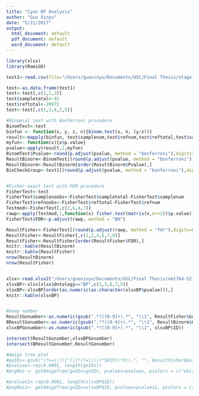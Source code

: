 ```yaml
---
title: "Cyan BP Analysis"
author: "Guo Xinyu"
date: "5/21/2017"
output:
  html_document: default
  pdf_document: default
  word_document: default
---
```


```r
library(xlsx)
library(RamiGO)
```

```r
test1<-read.csv(file="/Users/guoxinyu/Documents/USC/Final Thesis/stage 2/testC BP.csv",header = TRUE,sep =",")

test<-as.data.frame(test1)
test<-test[,c(1,2,3)]
test$sampletotal<-92
test$reftotal<-20972
test<-test[,c(1,3,4,2,5)]

#Binomial text with Bonferroni procedure
BinomTest<-test
binfun <- function(x, y, z, n){binom.test(x, n, (y/z))}
result<-mapply(binfun, test$samplenum,test$refnum,test$reftotal,test$sampletotal)
myfun<- function(x){x$p.value}
pvalue<-apply(result,2,myfun)
BinomTest$Pvalue<-round(p.adjust(pvalue, method = "bonferroni"),digits=6)
ResultBinorm<-BinomTest[(round(p.adjust(pvalue, method = "bonferroni"),digits=6))<=0.05,]
ResultBinorm<-ResultBinorm[order(ResultBinorm$Pvalue),]
BinCheckGroup<-test1[(round(p.adjust(pvalue, method = "bonferroni"),digits=6))<=0.05,]


#Fisher exact test with FDR procedure
FisherTest<-test
FisherTest$samplenoobs<-FisherTest$sampletotal-FisherTest$samplenum
FisherTest$refnoobs<-FisherTest$reftotal-FisherTest$refnum
Testmod<-FisherTest[,c(2,6,4,7)]
rawp<-apply(Testmod,1,function(x) fisher.test(matrix(x,nr=2))$p.value)
FisherTest$FDR<-p.adjust(rawp, method = "BH")

ResultFisher<-FisherTest[(round(p.adjust(rawp, method = "fdr"),digits=6))<=0.1,]
ResultFisher<-ResultFisher[,c(1,2,4,6,7,8)]
ResultFisher<-ResultFisher[order(ResultFisher$FDR),]
knitr::kable(ResultBinorm)
knitr::kable(ResultFisher)
nrow(ResultBinorm)
nrow(ResultFisher)


xlsx<-read.xlsx2("/Users/guoxinyu/Documents/USC/Final Thesis/nm1764-S2 (1).xls", 6)
xlsxBP<-xlsx[xlsx$Ontology=="BP",c(1,3,6,7,5)]
xlsxBP<-xlsxBP[order(as.numeric(as.character(xlsxBP$pvalue))),]
knitr::kable(xlsxBP)


#keep number
ResultGonumber<-as.numeric(gsub(".*?([0-9]+).*", "\\1", ResultFisher$Go))
BResultGonumber<-as.numeric(gsub(".*?([0-9]+).*", "\\1", ResultBinorm$Go))
xlsxBPGonumber<-as.numeric(gsub(".*?([0-9]+).*", "\\1", xlsxBP$ID))

intersect(ResultGonumber,xlsxBPGonumber)
intersect(BResultGonumber,ResultGonumber)

#Amigo tree plot
#goIDs<-gsub("(?<=\\()[^()]*(?=\\))(*SKIP)(*F)|.", "", ResultFisher$Go, perl=T)
#pvalues<-rep(0.0001, length(goIDs))
#pngRes <- getAmigoTree(goIDs=goIDs, pvalues=pvalues, pcolors = c("white","tomato"),psplit = c(1,0.25,0.1,0.05,0.001), filename="/Cyan BP Amigo", picType="png", saveResult=TRUE)

#pvalues1<-rep(0.0001, length(xlsxBP$ID))
#pngRes1<- getAmigoTree(goIDs=xlsxBP$ID, pvalues=pvalues1, pcolors = c("white","tomato"),psplit = c(1,0.25,0.1,0.05,0.001), filename="/Cyan BP author", picType="png", saveResult=TRUE)
```




